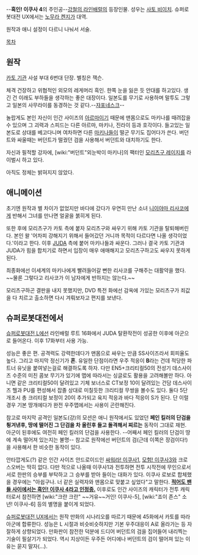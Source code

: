 --'''흑인! 이쿠사 4'''의 주인공--[[강철의 라인배럴]]의 등장인물. 성우는 [[사토 비이치]]. 슈퍼로봇대전 UX에서는 [[노무라 켄지]]가 대역.

원작과 애니 설정이 다르니 나눠서 서술.

[[목차]]
== 원작 ==
[[카토 기관]] 사설 부대 6번대 단장. 별칭은 잭슨.

체격 건장하고 위협적인 외모의 레게머리 흑인. 한쪽 눈을 잃은 듯 안대를 하고있다. 생긴 건 이래도 부하들을 생각하는 좋은 대장이다. 일본도를 무기로 사용하며 말투도 그렇고 일본의 사무라이를 동경하는 것 같다.--[[쟈포네스크]]--

놀랍게도 본인 자신이 인간 사이즈의 [[아르마]]이기 때문에 맨몸으로도 마키나를 때려잡을 수 있으며 그 괴력과 스피드는 다른 아르마, 마키나, 진라이 등과 호각이다. 들고있는 일본도로 상대를 베고다니며 여차하면 다른 [[마키나]]들이 떨군 무기도 집어다가 쓴다. 버던트와 싸울때는 버던트가 떨궜던 검을 사용해서 버던트와 대치하기도 한다.

자신과 필적할 강자에, [wiki:"버던트"외눈박이 마키나]의 팩터인 [[모리츠구 레이지]]를 라이벌시 하고 있다.

아직도 정체는 밝혀지지 않았다.

== 애니메이션 ==
초기엔 원작과 별 차이가 없었지만 바다에 갔다가 우연히 만난 소녀 [[니이야마 리사코]]에게 반해서 그녀를 만나면 얼굴을 붉히게 된다.

또한 후에 모리츠구가 카토 측에 붙자 모리츠구와 싸우기 위해 카토 기관을 탈퇴해버린다. 본인 왈 '어차피 강해지기 위해서 들어갔던 거니까 목적이 다르다면 나올 생각이었다.'이라고 한다. 이후 [[JUDA]] 측에 붙어 마키나들과 싸운다. 그러나 결국 카토 기관과 JUDA가 힘을 합치기로 하면서 입장이 매우 애매해지고 모리츠구하고도 싸우지 못하게 된다.

최종화에선 이세계의 마키나에게 빨려들어갈 뻔한 리사코를 구해주는 대활약을 했다. ~~물론 그렇다고 리사코가 이 남자에게 반하지는 않는다.~~

모리츠구하곤 결판을 내지 못했지만, DVD 특전 화에선 감옥에 가있는 모리츠구가 죄값을 다 치르고 출소하면 다시 겨뤄보자고 편지를 보낸다.

== 슈퍼로봇대전에서 ==
[[슈퍼로봇대전 L]]에선 라인배럴 루트 16화에서 JUDA 탈환작전이 성공한 이후에 아군으로 들어온다. 이후 17화부터 사용 가능.

성능은 좋은 편. 공격력도 강력한데다가 맨몸으로 싸우는 만큼 SS사이즈라서 회피율도 높다. 그리고 마지막 정신기가 '''혼'''. 유일한 단점이라면 우주 적응이 '''B'''라는 건데 적당한 파트너 유닛을 붙여넣는걸로 해결하도록 하자. 다만 EN5+크리티컬50의 전성기 데스사이즈 수준의 미친 콤보 무기가 있기에 맵에 따라서는 싱글로도 활용을 고려해볼만 하다. 아니면 같은 크리티컬50이 달려있고 기체 보너스로 CT보정 10이 달려있는 건담 데스사이즈 헬과 PU를 편성해서 잡졸 상대로 미칠듯한 크리티컬 무쌍을 볼수도 있다. 둘다 5단 개조시 총 크리티컬 보정이 20이 추가되고 육지 적응과 바다 적응이 S가 된다. 단 이럴 경우 기본 땅개에다가 완전 우주맵에서는 사용이 곤란해진다.

참고로 마지막 공격인 일본도(강)의 모션은 애니 원작에서도 있었던 '''페인 킬러의 단검을 튕겨낸후, 땅에 떨어진 그 단검을 차 올린후 들고 돌격해서 찌르는''' 동작이 그대로 재현. 아군이 된후에도 여전히 페인 킬러의 단검을 사용한다. --어째서 페인 킬러의 단검이 땅에 계속 떨어져 있는지는 불명-- 참고로 원작에선 버던트의 검(근데 이쪽은 장검이다!)을 사용해서 한 비슷한 동작이 있다.

안타깝게도(?) 같은 인간 사이즈 안드로이드인 [[싸워라! 이쿠사1]], [[모험! 이쿠사3]]와 크로스오버는 딱히 없다. 다만 적으로 나올때 이쿠사1과 전투하면 전투 시작전에 무인으로서 서로 한판의 승부를 부탁하고 그 승부를 받아 들이는 대화가 있다. 이쿠사 로보로 합체했을 경우에는 "아쉽구나. 너 같은 실력자와 맨몸으로 맞붙고 싶었다"고 말한다.
'''[http://www.pixiv.net/member_illust.php?mode=medium&illust_id=14894640 적어도 팬들 사이에서는 흑인! 이쿠사 4라고 인정중.]''' 이후로도 인간 사이즈의 캐릭터가 전투 캐릭터로서 참전하면 [wiki:"크란 크란" ~~거유~~거인! 이쿠사-5], [wiki:"죠이 존스" 소년! 이쿠사-6] 등의 별명을 붙이게 되었다.

[[슈퍼로봇대전 UX]]에서는 원작 만화의 시나리오를 따르기 때문에 45화에서 카토를 따라 아군에 합류한다. 성능은 L 시절과 비슷비슷하지만 기본 우주대응이 A로 올라가는 등 자잘하게 상향되었다. 만화판이 참전한 덕분에 드디어 버던트의 검을 집어들어 내리찍는 기술이 필살기가 되었다. 역시 지상이든 우주든 어디에나 버던트의 검이 떨어져 있는 이유는 묻지 말자(...).
